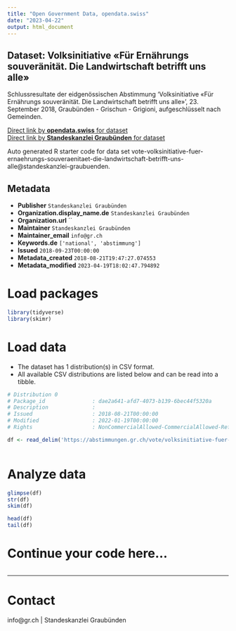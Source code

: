 ```yaml
---
title: "Open Government Data, opendata.swiss"
date: "2023-04-22"
output: html_document
---
```


## Dataset: Volksinitiative «Für Ernährungs souveränität. Die Landwirtschaft betrifft uns alle»

Schlussresultate der eidgenössischen Abstimmung 'Volksinitiative «Für Ernährungs souveränität. Die Landwirtschaft betrifft uns alle»', 23. September 2018, Graubünden - Grischun - Grigioni, aufgeschlüsselt nach Gemeinden.

[Direct link by **opendata.swiss** for dataset](https://opendata.swiss/de/dataset/volksinitiative-fur-ernahrungs-souveranitat-die-landwirtschaft-betrifft-uns-alle)<br>
[Direct link by **Standeskanzlei Graubünden** for dataset](https://abstimmungen.gr.ch/vote/volksinitiative-fuer-ernaehrungs-souveraenitaet-die-landwirtschaft-betrifft-uns-alle/data)

Auto generated R starter code for data set vote-volksinitiative-fuer-ernaehrungs-souveraenitaet-die-landwirtschaft-betrifft-uns-alle@standeskanzlei-graubuenden.

## Metadata

- **Publisher** `Standeskanzlei Graubünden`
- **Organization.display_name.de** `Standeskanzlei Graubünden`
- **Organization.url** ``
- **Maintainer** `Standeskanzlei Graubünden`
- **Maintainer_email** `info@gr.ch`
- **Keywords.de** `['national', 'abstimmung']`
- **Issued** `2018-09-23T00:00:00`
- **Metadata_created** `2018-08-21T19:47:27.074553`
- **Metadata_modified** `2023-04-19T18:02:47.794892`


# Load packages

```r

library(tidyverse)
library(skimr)

```

# Load data

-   The dataset has 1 distribution(s) in CSV format.
-   All available CSV distributions are listed below and can be read into a tibble.

```r

# Distribution 0
# Package_id               : dae2a641-afd7-4073-b139-6bec44f5320a
# Description              : 
# Issued                   : 2018-08-21T00:00:00
# Modified                 : 2022-01-19T00:00:00
# Rights                   : NonCommercialAllowed-CommercialAllowed-ReferenceRequired

df <- read_delim('https://abstimmungen.gr.ch/vote/volksinitiative-fuer-ernaehrungs-souveraenitaet-die-landwirtschaft-betrifft-uns-alle/data-csv')



```

# Analyze data

```r

glimpse(df)
str(df)
skim(df)

head(df)
tail(df)

```

# Continue your code here...

```r

```

------------------------------------------------------------------------

# Contact

info@gr.ch | Standeskanzlei Graubünden
